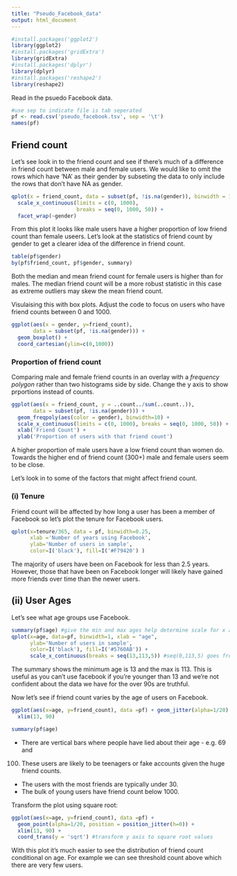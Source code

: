 ```yaml
---
title: "Pseudo_Facebook_data"
output: html_document
---
```

```r
#install.packages('ggplot2')
library(ggplot2)
#install.packages('gridExtra')
library(gridExtra)
#install.packages('dplyr')
library(dplyr)
#install.packages('reshape2')
library(reshape2)
```

Read in the psuedo Facebook data.
```r
#use sep to indicate file is tab seperated
pf <- read.csv('pseudo_facebook.tsv', sep = '\t')
names(pf)
```

## Friend count
Let's see look in to the friend count and see if there's much of a difference in friend count between male and female users. We would like to omit the rows which have 'NA' as their gender by subseting the data to only include the rows that don't have NA as gender.
```r
qplot(x = friend_count, data = subset(pf, !is.na(gender)), binwidth = 10) +
  scale_x_continuous(limits = c(0, 1000),
                     breaks = seq(0, 1000, 50)) +
  facet_wrap(~gender)
```
From this plot it looks like male users have a higher proportion of low friend count 
than female useers. Let's look at the statistics of friend count by gender to 
get a clearer idea of the difference in friend count.
```r
table(pf$gender)
by(pf$friend_count, pf$gender, summary)
```
Both the median and mean friend count for female users is higher than for males. 
The median friend count will be a more robust statistic in this case as extreme 
outliers may skew the mean friend count. 

Visulaising this with box plots. Adjust the code to focus on users who have 
friend counts between 0 and 1000.
```r
ggplot(aes(x = gender, y=friend_count), 
       data = subset(pf, !is.na(gender))) +
  geom_boxplot() +
  coord_cartesian(ylim=c(0,1000))
```

### Proportion of friend count
Comparing male and female friend counts in an overlay with a *frequency polygon* 
rather than two histograms side by side. 
Change the y axis to show prportions instead of counts.

```r
ggplot(aes(x = friend_count, y = ..count../sum(..count..)),
       data = subset(pf, !is.na(gender))) +
  geom_freqpoly(aes(color = gender), binwidth=10) +
  scale_x_continuous(limits = c(0, 1000), breaks = seq(0, 1000, 50)) +
  xlab('Friend Count') +
  ylab('Proportion of users with that friend count')
```
A higher proportion of male users have a low friend count than women do. Towards 
the higher end of friend count (300+) male and female users seem to be close.

Let's look in to some of the factors that might affect friend count.

### (i) Tenure
Friend count will be affected by how long a user has been a member of Facebook so let's plot the tenure for Facebook users.
```r
qplot(x=tenure/365, data = pf, binwidth=0.25, 
      xlab ='Number of years using Facebook',
      ylab='Number of users in sample',
      color=I('black'), fill=I('#F79420') )
```
The majority of users have been on Facebook for less than 2.5 years. However, 
those that have been on Facebook longer will likely have gained more friends over
time than the newer users. 

## (ii) User Ages
Let's see what age groups use Facebook. 
```r
summary(pf$age) #give the min and max ages help determine scale for x axis
qplot(x=age, data=pf, binwidth=1, xlab = "age", 
      ylab='Number of users in sample',
      color=I('black'), fill=I('#5760AB')) +
      scale_x_continuous(breaks = seq(13,113,5)) #seq(0,113,5) goes from 0 to 113 in units of 5 on x axis
```
The summary shows the minimum age is 13 and the max is 113. This is useful as you 
can't use facebook if you're younger than 13 and we're not confident about the 
data we have for the over 90s are truthful. 

Now let's see if friend count varies by the age of users on Facebook.
```r
ggplot(aes(x=age, y=friend_count), data =pf) + geom_jitter(alpha=1/20) + 
  xlim(13, 90)

summary(pf$age)
```
* There are vertical bars where people have lied about their age - e.g. 69 and 
100. These users are likely to be teenagers or fake accounts given the huge 
friend counts.
* The users with the most friends are typically under 30.
* The bulk of young users have friend count below 1000.

Transform the plot using square root:
```r
ggplot(aes(x=age, y=friend_count), data =pf) + 
  geom_point(alpha=1/20, position = position_jitter(h=0)) + 
  xlim(13, 90) +
  coord_trans(y = 'sqrt') #transform y axis to square root values
```
With this plot it's much easier to see the distribution of friend count 
conditional on age. For example we can see threshold count above which there are 
very few users.























